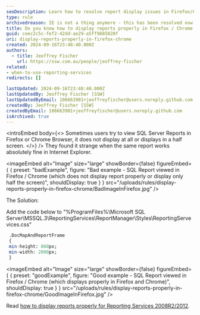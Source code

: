 ```yaml
---
seoDescription: Learn how to resolve report display issues in Firefox/Chrome for SQL Server Reporting Services 2005/2008
type: rule
archivedreason: IE is not a thing anymore - this has been resolved now in current browsers
title: Do you know how to display reports properly in Firefox / Chrome (Reporting Services 2005/2008)?
guid: ceec2c5c-fef2-42dd-ae29-a5ff9885020f
uri: display-reports-properly-in-firefox-chrome
created: 2024-09-16T23:48:40.000Z
authors:
  - title: Jeoffrey Fischer
    url: https://ssw.com.au/people/jeoffrey-fischer
related:
- when-to-use-reporting-services
redirects: []

lastUpdated: 2024-09-16T23:48:40.000Z
lastUpdatedBy: Jeoffrey Fischer [SSW]
lastUpdatedByEmail: 106663901+jeoffreyfischer@users.noreply.github.com
createdBy: Jeoffrey Fischer [SSW]
createdByEmail: 106663901+jeoffreyfischer@users.noreply.github.com
isArchived: true
---
```


<introEmbed
  body={<>
Sometimes users try to view SQL Server Reports in Firefox or Chrome Browser, it does not display at all or displays in a half screen.
  </>}
/>
They found it strange when the same report works absolutely fine in Internet Explorer.

<imageEmbed
  alt="Image"
  size="large"
  showBorder={false}
  figureEmbed={ {
    preset: "badExample",
    figure: "Bad example - SQL Report viewed in Firefox / Chrome (which does not display report properly or display only half the screen)",
    shouldDisplay: true
  } }
  src="/uploads/rules/display-reports-properly-in-firefox-chrome/BadImageInFirefox.jpg"
/>


The Solution:

Add the code below to "%ProgramFiles%\Microsoft SQL Server\MSSQL.3\ReportingServices\ReportManager\Styles\ReportingServevices.css"

```sql
 .DocMapAndReportFrame
 {
 min-height: 860px;
 min-width: 2000px;
 }
```

<imageEmbed
  alt="Image"
  size="large"
  showBorder={false}
  figureEmbed={ {
    preset: "goodExample",
    figure: "Good example - SQL Report viewed in Firefox / Chrome (which displays properly in Firefox and Chrome)",
    shouldDisplay: true
  } }
  src="/uploads/rules/display-reports-properly-in-firefox-chrome/GoodImageInFirefox.jpg"
/>


Read [how to display reports properly for Reporting Services 2008R2/2012](https://www.ssw.com.au/ssw/Standards/Rules/RulesToBetterSQLReportingServices.aspx#FirefoxChromeReportDisplay20082012).
